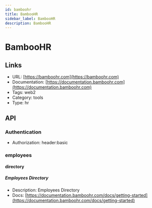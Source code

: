 ```yaml
---
id: bamboohr
title: BambooHR
sidebar_label: BambooHR
description: BambooHR
---
```


# BambooHR

## Links

* URL: [https://bamboohr.com](https://bamboohr.com)
* Documentation: [https://documentation.bamboohr.com](https://documentation.bamboohr.com)
* Tags: web2
* Category: tools
* Type: hr

## API

### Authentication

* Authorization: header:basic

### employees

#### directory

##### Employees Directory

* Description: Employees Directory
* Docs: [https://documentation.bamboohr.com/docs/getting-started](https://documentation.bamboohr.com/docs/getting-started)
